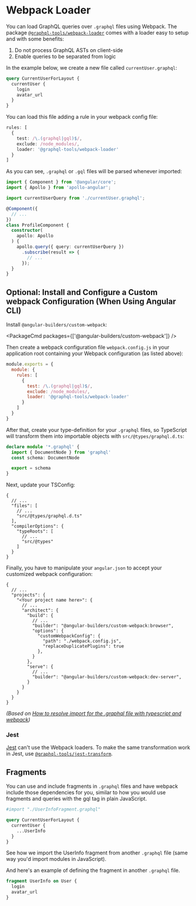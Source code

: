 
# Webpack Loader

You can load GraphQL queries over `.graphql` files using Webpack. The package [`@graphql-tools/webpack-loader`](https://www.npmjs.com/package/@graphql-tools/webpack-loader) comes with a loader easy to setup and with some benefits:

1. Do not process GraphQL ASTs on client-side
1. Enable queries to be separated from logic

In the example below, we create a new file called `currentUser.graphql`:

```graphql filename="currentUser.graphql"
query CurrentUserForLayout {
  currentUser {
    login
    avatar_url
  }
}
```

You can load this file adding a rule in your webpack config file:

```ts
rules: [
  {
    test: /\.(graphql|gql)$/,
    exclude: /node_modules/,
    loader: '@graphql-tools/webpack-loader'
  }
]
```

As you can see, `.graphql` or `.gql` files will be parsed whenever imported:

```ts
import { Component } from '@angular/core';
import { Apollo } from 'apollo-angular';

import currentUserQuery from './currentUser.graphql';

@Component({
  // ...
})
class ProfileComponent {
  constructor(
    apollo: Apollo
  ) {
    apollo.query({ query: currentUserQuery })
      .subscribe(result => {
        // ...
      });
  }
}
```


## Optional: Install and Configure a Custom webpack Configuration (When Using Angular CLI)

Install `@angular-builders/custom-webpack`:

<PackageCmd packages={['@angular-builders/custom-webpack']} />

Then create a webpack configuration file `webpack.config.js` in your application root containing your Webpack configuration (as listed above):

```js filename="webpack.config.js"
module.exports = {
  module: {
    rules: [
      {
        test: /\.(graphql|gql)$/,
        exclude: /node_modules/,
        loader: '@graphql-tools/webpack-loader'
      }
    ]
  }
}
```

After that, create your type-definition for your `.graphql` files, so TypeScript will transform them into importable objects with `src/@types/graphql.d.ts`:

```ts filename="graphql.d.ts"
declare module '*.graphql' {
  import { DocumentNode } from 'graphql'
  const schema: DocumentNode

  export = schema
}
```

Next, update your TSConfig:

```jsonc filename="tsconfig.json"
{
  // ...
  "files": [
    // ...
    "src/@types/graphql.d.ts"
  ],
  "compilerOptions": {
    "typeRoots": [
      // ...
      "src/@types"
    ]
  }
}
```

Finally, you have to manipulate your `angular.json` to accept your customized webpack configuration:

```jsonc filename="angular.json"
{
  // ...
  "projects": {
    "<Your project name here>": {
      // ...
      "architect": {
        "build": {
          // ...
          "builder": "@angular-builders/custom-webpack:browser",
          "options": {
            "customWebpackConfig": {
              "path": "./webpack.config.js",
              "replaceDuplicatePlugins": true
            },
          }
        },
        "serve": {
          // ...
          "builder": "@angular-builders/custom-webpack:dev-server",
        }
      }
    }
  }
}
```

_(Based on [How to resolve import for the .graphql file with typescript and webpack](https://dev.to/open-graphql/how-to-resolve-import-for-the-graphql-file-with-typescript-and-webpack-35lf))_


### Jest

[Jest](https://facebook.github.io/jest/) can't use the Webpack loaders. To make the same transformation work in Jest, use [`@graphql-tools/jest-transform`](https://npmjs.com/package/@graphql-tools/jest-transform).

## Fragments

You can use and include fragments in `.graphql` files and have webpack include those dependencies for you, similar to how you would use fragments and queries with the gql tag in plain JavaScript.

```graphql
#import "./UserInfoFragment.graphql"

query CurrentUserForLayout {
  currentUser {
    ...UserInfo
  }
}
```

See how we import the UserInfo fragment from another `.graphql` file (same way you'd import modules in JavaScript).

And here's an example of defining the fragment in another `.graphql` file.

```graphql
fragment UserInfo on User {
  login
  avatar_url
}
```
